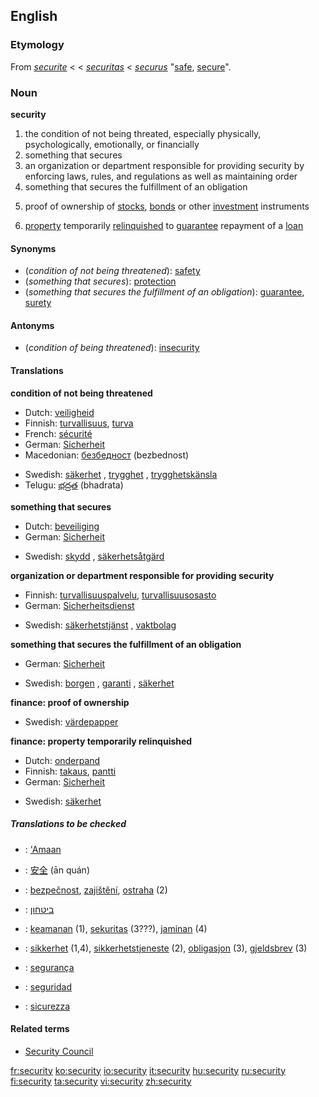 ==English==

===Etymology===
From {{ME.}} ''[[securite]]'' < {{OF.}} < {{L.}} ''[[securitas]]'' < {{L.}} ''[[securus]]'' "[[safe]], [[secure]]".

===Noun===
'''security'''

#the condition of not being threated, especially physically, psychologically, emotionally, or financially
#something that secures
#an organization or department responsible for providing security by enforcing laws, rules, and regulations as well as maintaining order
#something that secures the fulfillment of an obligation 
#{{finance}} proof of ownership of [[stock]]s, [[bond]]s or other [[investment]] instruments
#{{finance}} [[property]] temporarily [[relinquish]]ed to [[guarantee]] repayment of a [[loan]]

====Synonyms====
*(''condition of not being threatened''): [[safety]]
*(''something that secures''): [[protection]]
*(''something that secures the fulfillment of an obligation''): [[guarantee]], [[surety]]

====Antonyms====
*(''condition of being threatened''): [[insecurity]]

====Translations====
'''condition of not being threatened'''
{{top}}
*Dutch: [[veiligheid]] {{f}}
*Finnish: [[turvallisuus]], [[turva]]
*French: [[sécurité]] {{f}}
*German: [[Sicherheit]] {{f}}
*Macedonian: [[безбедност]] (bezbednost)
{{mid}}
*Swedish: [[säkerhet]] {{c}}, [[trygghet]] {{c}}, [[trygghetskänsla]] {{c}}
*Telugu: [[భద్రత]] (bhadrata)
{{bottom}}

'''something that secures'''
{{top}}
*Dutch: [[beveiliging]] {{f}}
*German: [[Sicherheit]] {{f}}
{{mid}}
*Swedish: [[skydd]] {{n}}, [[säkerhetsåtgärd]] {{c}}
{{bottom}}

'''organization or department responsible for providing security'''
{{top}}
*Finnish: [[turvallisuuspalvelu]], [[turvallisuusosasto]]
*German: [[Sicherheitsdienst]] {{m}}
{{mid}}
*Swedish: [[säkerhetstjänst]] {{c}}, [[vaktbolag]] {{c}}
{{bottom}}

'''something that secures the fulfillment of an obligation'''
{{top}}
*German: [[Sicherheit]] {{f}}
{{mid}}
*Swedish: [[borgen]] {{c}}, [[garanti]] {{c}}, [[säkerhet]] {{c}}
{{bottom}}

'''finance: proof of ownership'''
{{top}}
{{mid}}
*Swedish: [[värdepapper]] {{n}}
{{bottom}}

'''finance: property temporarily relinquished'''
{{top}}
*Dutch: [[onderpand]] {{n}}
*Finnish: [[takaus]], [[pantti]]
*German: [[Sicherheit]] {{f}}
{{mid}}
*Swedish: [[säkerhet]] {{c}}
{{bottom}}

=====Translations to be checked=====
{{checktrans}}
*{{ttbc|Arabic}}: [['Amaan]] {{m}}
*{{ttbc|Chinese}}: [[安全]] (ān quán)
*{{ttbc|Czech}}: [[bezpečnost]], [[zajištění]], [[ostraha]] (2)
*{{ttbc|Hebrew}}: [[ביטחון]] {{m}}
*{{ttbc|Indonesian}}: [[keamanan]] (1), [[sekuritas]] (3???), [[jaminan]] (4)
*{{ttbc|Norwegian}}: [[sikkerhet]] {{m}} (1,4), [[sikkerhetstjeneste]] {{m}} (2), [[obligasjon]] {{m}} (3), [[gjeldsbrev]] {{n}} (3)
*{{ttbc|Portuguese}}: [[segurança]] {{f}}
*{{ttbc|Spanish}}: [[seguridad]] {{f}}
*{{ttbc|Italian}}: [[sicurezza]] {{f}}

====Related terms====
*[[Security Council]]

[[fr:security]]
[[ko:security]]
[[io:security]]
[[it:security]]
[[hu:security]]
[[ru:security]]
[[fi:security]]
[[ta:security]]
[[vi:security]]
[[zh:security]]
